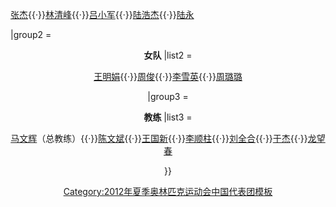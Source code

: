 {{navbox
|name  = 2012 China Olympic Weightlifting Team
|title = [[2012年夏季奧林匹克運動會舉重比賽|2012年伦敦奥运会中国举重代表队]]
|state = autocollapse
|titlestyle=background:#EE82AA
|image=
|imageleft=
|group1 = <center>'''男队'''
|list1 = <div>
[[吴景彪]]{{·}}[[张杰 (举重运动员)|张杰]]{{·}}[[林清峰]]{{·}}[[吕小军]]{{·}}[[陆浩杰]]{{·}}[[陸永 (舉重運動員)|陆永]]
</div>
|group2 = <center>'''女队'''
|list2 = <div>
[[王明娟]]{{·}}[[周俊 (举重运动员)|周俊]]{{·}}[[李雪英]]{{·}}[[周璐璐]]
</div>
|group3 = <center>'''教练'''
|list3 = <div>
[[马文辉]]（总教练）{{·}}[[陈文斌]]{{·}}[[王国新]]{{·}}[[李顺柱]]{{·}}[[刘全合]]{{·}}[[于杰]]{{·}}[[龙望春]]
</div>
}}<noinclude>
[[Category:2012年夏季奥林匹克运动会中国代表团模板]]
</noinclude>